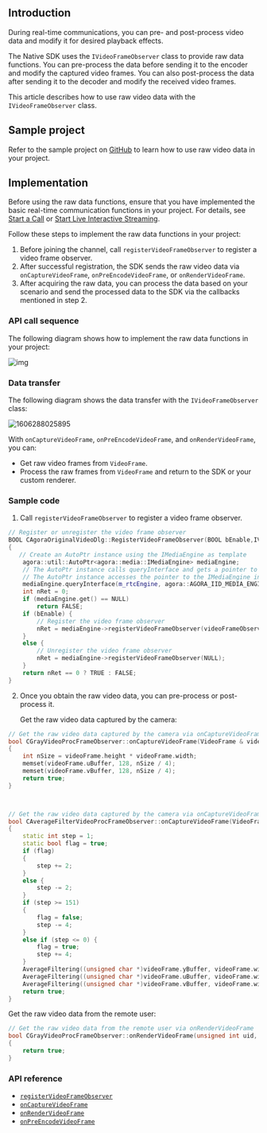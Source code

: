 <PlatformWrapper platform="windows-cpp">

## Introduction

During real-time communications, you can pre- and post-process video data and modify it for desired playback effects.

The Native SDK uses the `IVideoFrameObserver` class to provide raw data functions. You can pre-process the data before sending it to the encoder and modify the captured video frames. You can also post-process the data after sending it to the decoder and modify the received video frames.

This article describes how to use raw video data with the `IVideoFrameObserver` class.

## Sample project

Refer to the sample project on [GitHub](https://github.com/AgoraIO/API-Examples/tree/main/windows/APIExample/APIExample/Advanced/OriginalVideo) to learn how to use raw video data in your project.

## Implementation

Before using the raw data functions, ensure that you have implemented the basic real-time communication functions in your project. For details, see [Start a Call](/3.x/video-calling/quickstart-guide/get-started-sdk) or [Start Live Interactive Streaming](/en/3.x/interactive-live-streaming/quickstart-guide/start-video-streaming).

Follow these steps to implement the raw data functions in your project:

1. Before joining the channel, call `registerVideoFrameObserver` to register a video frame observer.
2. After successful registration, the SDK sends the raw video data via `onCaptureVideoFrame`, `onPreEncodeVideoFrame`, or `onRenderVideoFrame`.
3. After acquiring the raw data, you can process the data based on your scenario and send the processed data to the SDK via the callbacks mentioned in step 2.

### API call sequence

The following diagram shows how to implement the raw data functions in your project:

![img](https://web-cdn.agora.io/docs-files/1575873646147)

### Data transfer

The following diagram shows the data transfer with the `IVideoFrameObserver` class:

![1606288025895](https://web-cdn.agora.io/docs-files/1606288025895)

With `onCaptureVideoFrame`, `onPreEncodeVideoFrame`, and `onRenderVideoFrame`, you can:

- Get raw video frames from `VideoFrame`.
- Process the raw frames from `VideoFrame` and return to the SDK or your custom renderer.

### Sample code

1. Call `registerVideoFrameObserver` to register a video frame observer.

```cpp
// Register or unregister the video frame observer
BOOL CAgoraOriginalVideoDlg::RegisterVideoFrameObserver(BOOL bEnable,IVideoFrameObserver * videoFrameObserver)
{
   // Create an AutoPtr instance using the IMediaEngine as template
    agora::util::AutoPtr<agora::media::IMediaEngine> mediaEngine;
    // The AutoPtr instance calls queryInterface and gets a pointer to the IMediaEngine instance via IID.
    // The AutoPtr instance accesses the pointer to the IMediaEngine instance and calls registerVideoFrameObserver via IMediaEngine.
    mediaEngine.queryInterface(m_rtcEngine, agora::AGORA_IID_MEDIA_ENGINE);
    int nRet = 0;
    if (mediaEngine.get() == NULL)
        return FALSE;
    if (bEnable) {
        // Register the video frame observer
        nRet = mediaEngine->registerVideoFrameObserver(videoFrameObserver);
    }
    else {
        // Unregister the video frame observer
        nRet = mediaEngine->registerVideoFrameObserver(NULL);
    }
    return nRet == 0 ? TRUE : FALSE;
}
```

2. Once you obtain the raw video data, you can pre-process or post-process it.

   Get the raw video data captured by the camera:

```cpp
// Get the raw video data captured by the camera via onCaptureVideoFrame, process the data with a grayscale filter, and return the data to the SDK
bool CGrayVideoProcFrameObserver::onCaptureVideoFrame(VideoFrame & videoFrame)
{
    int nSize = videoFrame.height * videoFrame.width;
    memset(videoFrame.uBuffer, 128, nSize / 4);
    memset(videoFrame.vBuffer, 128, nSize / 4);
    return true;
}



// Get the raw video data captured by the camera via onCaptureVideoFrame and process with an average filter, and return the data to the SDK
bool CAverageFilterVideoProcFrameObserver::onCaptureVideoFrame(VideoFrame & videoFrame)
{
    static int step = 1;
    static bool flag = true;
    if (flag)
    {
        step += 2;
    }
    else {
        step -= 2;
    }
    if (step >= 151)
    {
        flag = false;
        step -= 4;
    }
    else if (step <= 0) {
        flag = true;
        step += 4;
    }
    AverageFiltering((unsigned char *)videoFrame.yBuffer, videoFrame.width, videoFrame.height, step);
    AverageFiltering((unsigned char *)videoFrame.uBuffer, videoFrame.width / 2, videoFrame.height / 2, step);
    AverageFiltering((unsigned char *)videoFrame.vBuffer, videoFrame.width / 2, videoFrame.height / 2, step);
    return true;
}
```


   Get the raw video data from the remote user:

```cpp
// Get the raw video data from the remote user via onRenderVideoFrame
bool CGrayVideoProcFrameObserver::onRenderVideoFrame(unsigned int uid, VideoFrame & videoFrame)
{
    return true;
}

```

### API reference

- [`registerVideoFrameObserver`](https://api-ref.agora.io/en/video-sdk/cpp/3.x//classagora_1_1media_1_1_i_media_engine.html#a5eee4dfd1fd46e4a865feba163f3c5de)
- [`onCaptureVideoFrame`](https://api-ref.agora.io/en/video-sdk/cpp/3.x//classagora_1_1media_1_1_i_video_frame_observer.html#a915c673aec879dcc2b08246bb2fcf49a)
- [`onRenderVideoFrame`](https://api-ref.agora.io/en/video-sdk/cpp/3.x//classagora_1_1media_1_1_i_video_frame_observer.html#a966ed2459b6887c52112af638bc27c14)
- [`onPreEncodeVideoFrame`](https://api-ref.agora.io/en/video-sdk/cpp/3.x//classagora_1_1media_1_1_i_video_frame_observer.html#a2be41cdde19fcc0f365d4eb14a963e1c)

</PlatformWrapper>